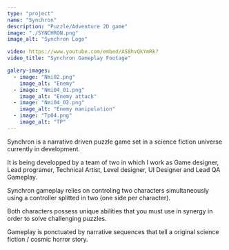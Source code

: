 ```yaml
---
type: "project"
name: "Synchron"
description: "Puzzle/Adventure 2D game"
image: "./SYNCHRON.png"
image_alt: "Synchron Logo"

video: https://www.youtube.com/embed/AS8hvQkYmRk?
video_title: "Synchron Gameplay Footage"

galery-images:
  - image: "Nmi02.png"
    image_alt: "Enemy"
  - image: "Nmi04_01.png"
    image_alt: "Enemy attack"
  - image: "Nmi04_02.png"
    image_alt: "Enemy manipulation"
  - image: "Tp04.png"
    image_alt: "TP"
---
```


Synchron is a narrative driven puzzle game set in a science fiction universe currently in development.

It is being developped by a team of two in which I work as Game designer, Lead programer, Technical Artist, Level designer, UI Designer and Lead QA
Gameplay.

Synchron gameplay relies on controling two characters simultaneously using a controller splitted in two (one side per character).

Both characters possess unique abilities that you must use in synergy in order to solve challenging puzzles.

Gameplay is ponctuated by narrative sequences that tell a original science fiction / cosmic horror story.
